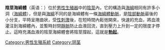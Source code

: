 {{unreferenced|time=2016-10-20T19:18:13+00:00}}
{{Infobox anatomy
| Name        = 陰莖海绵体 
| Latin       = corpus cavernosum penis
| Greek       = 
| Image       = Gray1155 zh.png 
| Caption     = 橫截面的陰莖
| Width       = 
| Image2      = Gray1154 zh.png 
| Caption2    = The constituent cavernous cylinders of the penis.
| Precursor   = 
| System      = 
| Artery      = 
| Vein        = 
| Nerve       = 
| Lymph       = 
<!--
| GraySubject  = 262 
| GrayPage     = 1248 
| DorlandsPre  = c_56 
| DorlandsSuf  = 12260417 
-->
}}
'''陰莖海綿體'''（英语：{{lang|en|corpus cavernosum penis}}）位於[[男性生殖器|男性生殖器]]中的[[陰莖|陰莖]]內，它的構造與[[海綿|海綿]]相同有許多小洞（[[海綿體|海綿體]]），但是與[[海綿|海綿]]不同的是海綿體有一條[[海綿體動脈|海綿體動脈]]，是[[陰部動脈|陰部動脈]]最後的小分支，平時呈捲曲狀，受[[性刺激|性刺激]]後，在短時間內鬆弛開來，快速的充血，將血液灌注到海綿體內，並暫時封閉[[靜脈|靜脈]]防止血液回流，直到壓力上升到一定的限度才停止。這時充滿血液的陰莖海綿體會將陰莖撐起，這就是'''[[勃起|勃起]]'''。

{{生殖系統}}
{{男性生殖系統}}
[[Category:男性生殖系統|Category:男性生殖系統]]
[[Category:阴茎|Category:阴茎]]
